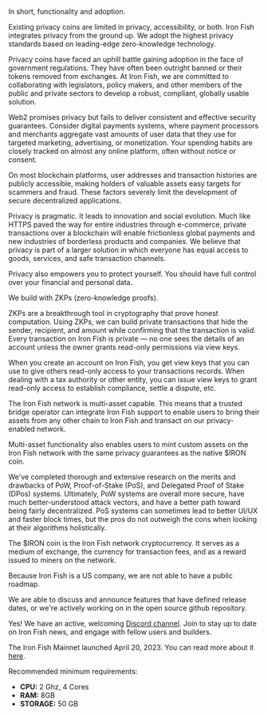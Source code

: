 <FAQItem title="Why build a new privacy coin?">

In short, functionality and adoption.

Existing privacy coins are limited in privacy, accessibility, or both. Iron Fish integrates privacy from the ground up. We adopt the highest privacy standards based on leading-edge zero-knowledge technology.

Privacy coins have faced an uphill battle gaining adoption in the face of government regulations. They have often been outright banned or their tokens removed from exchanges. At Iron Fish, we are committed to collaborating with legislators, policy makers, and other members of the public and private sectors to develop a robust, compliant, globally usable solution.

</FAQItem>

<FAQItem title="Why focus on privacy?">

Web2 promises privacy but fails to deliver consistent and effective security guarantees. Consider digital payments systems, where payment processors and merchants aggregate vast amounts of user data that they use for targeted marketing, advertising, or monetization. Your spending habits are closely tracked on almost any online platform, often without notice or consent.

On most blockchain platforms, user addresses and transaction histories are publicly accessible, making holders of valuable assets easy targets for scammers and fraud. These factors severely limit the development of secure decentralized applications.

</FAQItem>

<FAQItem title="Why should I care about privacy?">

Privacy is pragmatic. It leads to innovation and social evolution. Much like HTTPS paved the way for entire industries through e-commerce, private transactions over a blockchain will enable frictionless global payments and new industries of borderless products and companies. We believe that privacy is part of a larger solution in which everyone has equal access to goods, services, and safe transaction channels.

Privacy also empowers you to protect yourself. You should have full control over your financial and personal data.

</FAQItem>

<FAQItem title="How do you preserve privacy?">

We build with ZKPs (zero-knowledge proofs).

ZKPs are a breakthrough tool in cryptography that prove honest computation. Using ZKPs, we can build private transactions that hide the sender, recipient, and amount while confirming that the transaction is valid. Every transaction on Iron Fish is private — no one sees the details of an account unless the owner grants read-only permissions via view keys.

</FAQItem>

<FAQItem title="What are view keys?">

When you create an account on Iron Fish, you get view keys that you can use to give others read-only access to your transactions records. When dealing with a tax authority or other entity, you can issue view keys to grant read-only access to establish compliance, settle a dispute, etc.

</FAQItem>

<FAQItem title="What does it mean to be the privacy platform for all of crypto?">

The Iron Fish network is multi-asset capable. This means that a trusted bridge operator can integrate Iron Fish support to enable users to bring their assets from any other chain to Iron Fish and transact on our privacy-enabled network.

Multi-asset functionality also enables users to mint custom assets on the Iron Fish network with the same privacy guarantees as the native $IRON coin.

</FAQItem>

<FAQItem title="Why use Proof-of-Work (PoW)?">

We've completed thorough and extensive research on the merits and drawbacks of PoW, Proof-of-Stake (PoS), and Delegated Proof of Stake (DPos) systems. Ultimately, PoW systems are overall more secure, have much better-understood attack vectors, and have a better path toward being fairly decentralized. PoS systems can sometimes lead to better UI/UX and faster block times, but the pros do not outweigh the cons when looking at their algorithms holistically.

</FAQItem>

<FAQItem title="What's the $IRON coin?">

The $IRON coin is the Iron Fish network cryptocurrency. It serves as a medium of exchange, the currency for transaction fees, and as a reward issued to miners on the network.

</FAQItem>

<FAQItem title="Where is the roadmap?">

Because Iron Fish is a US company, we are not able to have a public roadmap.

We are able to discuss and announce features that have defined release dates, or we're actively working on in the open source github repository.

</FAQItem>

<FAQItem title="Do you have a community I can join?">

Yes! We have an active, welcoming [Discord channel](https://discord.ironfish.network). Join to stay up to date on Iron Fish news, and engage with fellow users and builders.

</FAQItem>


<FAQItem title="When did Mainnet launch?">

The Iron Fish Mainnet launched April 20, 2023. You can read more about it [here](/learn/blog/2023-04-20-announcing-mainnet).

</FAQItem>

<FAQItem title="Are there hardware requirements?">

Recommended minimum requirements:
 * **CPU:** 2 Ghz, 4 Cores
 * **RAM:** 8GB
 * **STORAGE:** 50 GB

</FAQItem>
